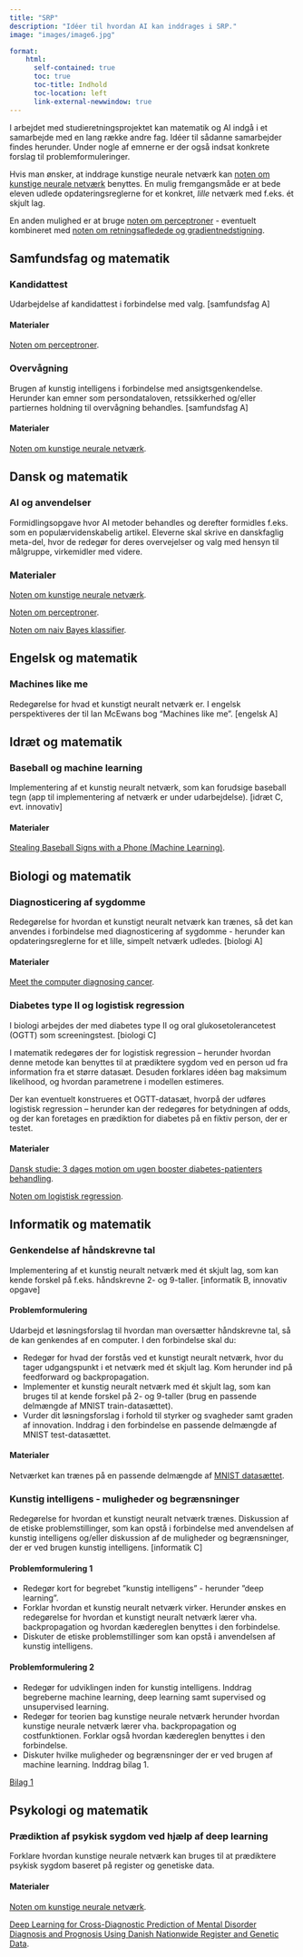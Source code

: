```yaml
---
title: "SRP"
description: "Idéer til hvordan AI kan inddrages i SRP."
image: "images/image6.jpg"

format:
    html: 
      self-contained: true
      toc: true
      toc-title: Indhold
      toc-location: left
      link-external-newwindow: true
---
```


I arbejdet med studieretningsprojektet kan matematik og AI indgå i et samarbejde med en lang række andre fag. Idéer til sådanne samarbejder findes herunder. Under nogle af emnerne er der også indsat konkrete forslag til problemformuleringer.

Hvis man ønsker, at inddrage kunstige neurale netværk kan [noten om kunstige neurale netværk](materialer/neurale_net/neurale_net.qmd) benyttes. En mulig fremgangsmåde er at bede eleven udlede opdateringsreglerne for et konkret, *lille* netværk med f.eks. ét skjult lag.

En anden mulighed er at bruge [noten om perceptroner](materialer/perceptron/perceptron.qmd) - eventuelt kombineret med [noten om retningsafledede og gradientnedstigning](materialer/retningsafledede/).

## Samfundsfag og matematik

::: {.callout-note collapse="true" appearance="minimal"}
### Kandidattest

Udarbejdelse af kandidattest i forbindelse med valg. [samfundsfag A]


#### Materialer

[Noten om perceptroner](materialer/perceptron/perceptron.qmd).
:::

::: {.callout-note collapse="true" appearance="minimal"}
### Overvågning

Brugen af kunstig intelligens i forbindelse med ansigtsgenkendelse. Herunder kan emner som persondataloven, retssikkerhed og/eller partiernes holdning til overvågning behandles. [samfundsfag A]

#### Materialer

[Noten om kunstige neurale netværk](materialer/neurale_net/neurale_net.qmd).

:::


## Dansk og matematik

::: {.callout-note collapse="true" appearance="minimal"}
### AI og anvendelser

Formidlingsopgave hvor AI metoder behandles og derefter formidles f.eks. som en populærvidenskabelig artikel. Eleverne skal skrive en danskfaglig meta-del, hvor de redegør for deres overvejelser og valg med hensyn til målgruppe, virkemidler med videre.

### Materialer
[Noten om kunstige neurale netværk](materialer/neurale_net/neurale_net.qmd).

[Noten om perceptroner](materialer/perceptron/perceptron.qmd).

[Noten om naiv Bayes klassifier](materialer/naivbayes/NaivBayes.qmd).

:::

## Engelsk og matematik

::: {.callout-note collapse="true" appearance="minimal"}
### Machines like me

Redegørelse for hvad et kunstigt neuralt netværk er. I engelsk perspektiveres der til Ian McEwans bog "Machines like me". [engelsk A]

:::


## Idræt og matematik

::: {.callout-note collapse="true" appearance="minimal"}
### Baseball og machine learning

Implementering af et kunstig neuralt netværk, som kan forudsige baseball tegn (app til implementering af netværk er under udarbejdelse). [idræt C, evt. innovativ]


#### Materialer
[Stealing Baseball Signs with a Phone (Machine Learning)](https://www.youtube.com/watch?v=PmlRbfSavbI&t=5s). 
:::


## Biologi og matematik

::: {.callout-note collapse="true" appearance="minimal"}
### Diagnosticering af sygdomme

Redegørelse for hvordan et kunstigt neuralt netværk kan trænes, så det kan anvendes i forbindelse med diagnosticering af sygdomme - herunder kan opdateringsreglerne for et lille, simpelt netværk udledes. [biologi A]


#### Materialer
[Meet the computer diagnosing cancer](https://www.youtube.com/watch?v=aLSzh_tqwxw&t=140s). 
:::

::: {.callout-note collapse="true" appearance="minimal"}
### Diabetes type II og logistisk regression

I biologi arbejdes der med diabetes type II og oral glukosetolerancetest (OGTT) som screeningstest.  [biologi C]

I matematik redegøres der for logistisk regression -- herunder hvordan denne metode kan benyttes til at prædiktere sygdom ved en person ud fra information fra et større datasæt. Desuden forklares idéen bag maksimum likelihood, og hvordan parametrene i modellen estimeres.

Der kan eventuelt konstrueres et OGTT-datasæt, hvorpå der udføres logistisk regression -- herunder kan der redegøres for betydningen af odds, og der kan foretages en prædiktion for diabetes på en fiktiv person, der er testet.


#### Materialer

[Dansk studie: 3 dages motion om ugen booster diabetes-patienters behandling](https://videnskab.dk/krop-sundhed/3-dages-motion-om-ugen-kan-give-et-godt-boost-til-diabetes-patienters-behandling/). 

[Noten om logistisk regression](materialer/logistisk/log-reg.qmd).
:::

## Informatik og matematik

::: {.callout-note collapse="true" appearance="minimal"}
### Genkendelse af håndskrevne tal

Implementering af et kunstig neuralt netværk med ét skjult lag, som kan kende forskel på f.eks. håndskrevne 2- og 9-taller. [informatik B, innovativ opgave]

#### Problemformulering

Udarbejd et løsningsforslag til hvordan man oversætter håndskrevne tal, så de kan genkendes af en computer. I den forbindelse skal du:

+ Redegør for hvad der forstås ved et kunstigt neuralt netværk, hvor du tager udgangspunkt i et netværk med ét skjult lag. Kom herunder ind på feedforward og backpropagation.
+ Implementer et kunstig neuralt netværk med ét skjult lag, som kan bruges til at kende forskel på 2- og 9-taller (brug en passende delmængde af MNIST train-datasættet).
+ Vurder dit løsningsforslag i forhold til styrker og svagheder samt graden af innovation. Inddrag i den forbindelse en passende delmængde af MNIST test-datasættet.


#### Materialer
Netværket kan trænes på en passende delmængde af [MNIST datasættet](https://www.kaggle.com/datasets/oddrationale/mnist-in-csv?resource=download). 
:::


::: {.callout-note collapse="true" appearance="minimal"}
### Kunstig intelligens - muligheder og begrænsninger

Redegørelse for hvordan et kunstigt neuralt netværk trænes. Diskussion af de etiske problemstillinger, som kan opstå i forbindelse med anvendelsen af kunstig intelligens og/eller diskussion af de muligheder og begrænsninger, der er ved brugen kunstig intelligens. [informatik C]

#### Problemformulering 1

+ Redegør kort for begrebet ”kunstig intelligens” - herunder ”deep learning”.
+ Forklar hvordan et kunstig neuralt netværk virker. Herunder ønskes en redegørelse for hvordan et kunstigt neuralt netværk lærer vha. backpropagation og hvordan kædereglen benyttes i den forbindelse. 
+ Diskuter de etiske problemstillinger som kan opstå i anvendelsen af kunstig intelligens. 


#### Problemformulering 2

+ Redegør for udviklingen inden for kunstig intelligens. Inddrag begreberne machine learning, deep learning samt supervised og unsupervised learning.
+ Redegør for teorien bag kunstige neurale netværk herunder hvordan kunstige neurale netværk lærer vha. backpropagation og costfunktionen. Forklar også hvordan kædereglen benyttes i den forbindelse.
+ Diskuter hvilke muligheder og begrænsninger der er ved brugen af machine learning. Inddrag bilag 1.

[Bilag 1](https://medium.com/@hussain.tibacademy/advantages-and-disadvantages-of-machine-learning-language-ad11badda9e5)

:::

## Psykologi og matematik

::: {.callout-note collapse="true" appearance="minimal"}
### Prædiktion af psykisk sygdom ved hjælp af deep learning

Forklare hvordan kunstige neurale netværk kan bruges til at prædiktere psykisk sygdom baseret på register og genetiske data.


#### Materialer

[Noten om kunstige neurale netværk](materialer/neurale_net/neurale_net.qmd).

[Deep Learning for Cross-Diagnostic Prediction of Mental Disorder Diagnosis and Prognosis Using Danish Nationwide Register and Genetic Data](https://jamanetwork.com/journals/jamapsychiatry/article-abstract/2799270).

:::


